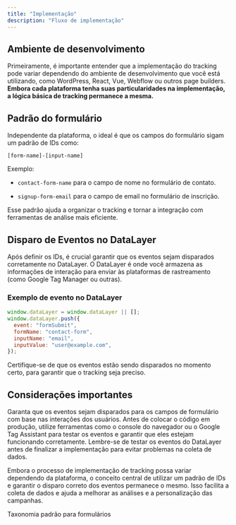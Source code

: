 ---
title: "Implementação"
description: "Fluxo de implementação"
---

## Ambiente de desenvolvimento

Primeiramente, é importante entender que a implementação do tracking pode variar dependendo do ambiente de desenvolvimento que você está utilizando, como WordPress, React, Vue, Webflow ou outros page builders. **Embora cada plataforma tenha suas particularidades na implementação, a lógica básica de tracking permanece a mesma.**

## Padrão do formulário

Independente da plataforma, o ideal é que os campos do formulário sigam um padrão de IDs como:

`[form-name]-[input-name]`

Exemplo:

- `contact-form-name` para o campo de nome no formulário de contato.

- `signup-form-email` para o campo de email no formulário de inscrição.

Esse padrão ajuda a organizar o tracking e tornar a integração com ferramentas de análise mais eficiente.

## Disparo de Eventos no DataLayer

Após definir os IDs, é crucial garantir que os eventos sejam disparados corretamente no DataLayer. O DataLayer é onde você armazena as informações de interação para enviar às plataformas de rastreamento (como Google Tag Manager ou outras).

### Exemplo de evento no DataLayer

```javascript
window.dataLayer = window.dataLayer || [];
window.dataLayer.push({
  event: "formSubmit",
  formName: "contact-form",
  inputName: "email",
  inputValue: "user@example.com",
});
```

Certifique-se de que os eventos estão sendo disparados no momento certo, para garantir que o tracking seja preciso.

## Considerações importantes

<Steps>
  <Step title=" Eventos Corretos">
    Garanta que os eventos sejam disparados para os campos de formulário com
    base nas interações dos usuários.
  </Step>
  <Step title="Teste a Implementação">
    Antes de colocar o código em produção, utilize ferramentas como o console do
    navegador ou o Google Tag Assistant para testar os eventos e garantir que
    eles estejam funcionando corretamente.
  </Step>
</Steps>

<Info>
  Lembre-se de testar os eventos do DataLayer antes de finalizar a implementação
  para evitar problemas na coleta de dados.
</Info>

Embora o processo de implementação de tracking possa variar dependendo da plataforma, o conceito central de utilizar um padrão de IDs e garantir o disparo correto dos eventos permanece o mesmo. Isso facilita a coleta de dados e ajuda a melhorar as análises e a personalização das campanhas.

<Card title="Formulários" icon="input-text" href="/tracking-workflow/form">
  Taxonomia padrão para formulários
</Card>
